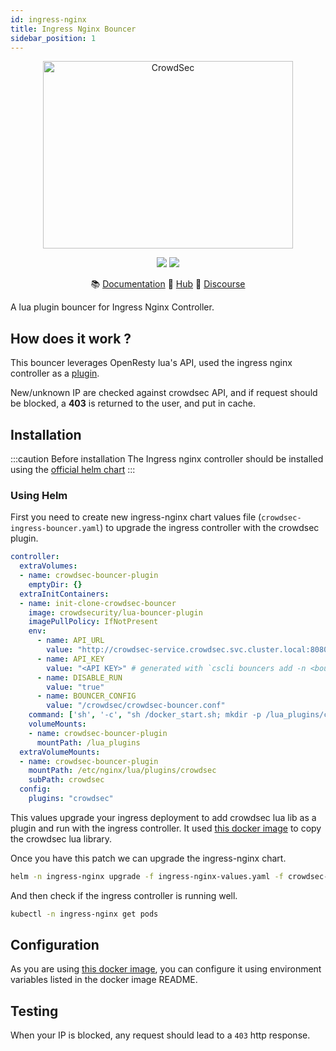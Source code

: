 ```yaml
---
id: ingress-nginx
title: Ingress Nginx Bouncer
sidebar_position: 1
---
```



<p align="center">
<img src={useBaseUrl('/img/crowdsec_nginx.svg')} alt="CrowdSec" title="CrowdSec" width="400" height="300" />
</p>
<p align="center">
<img src="https://img.shields.io/badge/build-pass-green" />
<img src="https://img.shields.io/badge/tests-pass-green" />
</p>
<p align="center">
&#x1F4DA; <a href="#installation/">Documentation</a>
&#x1F4A0; <a href="https://hub.crowdsec.net">Hub</a>
&#128172; <a href="https://discourse.crowdsec.net">Discourse </a>
</p>



A lua plugin bouncer for Ingress Nginx Controller.

## How does it work ?

This bouncer leverages OpenResty lua's API, used the ingress nginx controller as a [plugin](https://github.com/kubernetes/ingress-nginx/blob/main/rootfs/etc/nginx/lua/plugins/README.md).

New/unknown IP are checked against crowdsec API, and if request should be blocked, a **403** is returned to the user, and put in cache.

## Installation

:::caution Before installation
The Ingress nginx controller should be installed using the [official helm chart](https://artifacthub.io/packages/helm/ingress-nginx/ingress-nginx)
:::

### Using Helm

First you need to create new ingress-nginx chart values file (`crowdsec-ingress-bouncer.yaml`) to upgrade the ingress controller with the crowdsec plugin.

```yaml
controller:
  extraVolumes:
  - name: crowdsec-bouncer-plugin
    emptyDir: {}
  extraInitContainers:
  - name: init-clone-crowdsec-bouncer
    image: crowdsecurity/lua-bouncer-plugin
    imagePullPolicy: IfNotPresent
    env:
      - name: API_URL
        value: "http://crowdsec-service.crowdsec.svc.cluster.local:8080" # crowdsec lapi service-name
      - name: API_KEY
        value: "<API KEY>" # generated with `cscli bouncers add -n <bouncer_name>
      - name: DISABLE_RUN
        value: "true"
      - name: BOUNCER_CONFIG
        value: "/crowdsec/crowdsec-bouncer.conf"
    command: ['sh', '-c', "sh /docker_start.sh; mkdir -p /lua_plugins/crowdsec/; cp /crowdsec/* /lua_plugins/crowdsec/"]
    volumeMounts:
    - name: crowdsec-bouncer-plugin
      mountPath: /lua_plugins
  extraVolumeMounts:
  - name: crowdsec-bouncer-plugin
    mountPath: /etc/nginx/lua/plugins/crowdsec
    subPath: crowdsec
  config:
    plugins: "crowdsec"
```

This values upgrade your ingress deployment to add crowdsec lua lib as a plugin and run with the ingress controller.
It used [this docker image](https://hub.docker.com/r/crowdsecurity/lua-bouncer-plugin) to copy the crowdsec lua library.

Once you have this patch we can upgrade the ingress-nginx chart.

```bash
helm -n ingress-nginx upgrade -f ingress-nginx-values.yaml -f crowdsec-ingress-bouncer.yaml ingress-nginx ingress-nginx
```

And then check if the ingress controller is running well.

```bash
kubectl -n ingress-nginx get pods
```

## Configuration

As you are using [this docker image](https://hub.docker.com/r/crowdsecurity/lua-bouncer-plugin), you can configure it using environment variables listed in the docker image README.

## Testing

When your IP is blocked, any request should lead to a `403` http response.